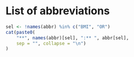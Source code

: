# List of abbreviations

```r
sel <- !names(abbr) %in% c("BMI", "OR")
cat(paste0(
    "**", names(abbr)[sel], ":** ", abbr[sel],
    sep = "", collapse = "\n")
)
```
